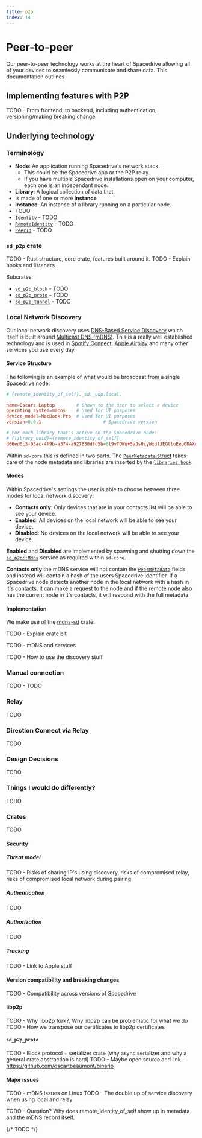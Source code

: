 ```yaml
---
title: ​p2p
index: 14
---
```


# Peer-to-peer

Our peer-to-peer technology works at the heart of Spacedrive allowing all of your devices to seamlessly communicate and share data. This documentation outlines

## Implementing features with P2P

TODO - From frontend, to backend, including authentication, versioning/making breaking change

## Underlying technology

### Terminology

 - **Node**: An application running Spacedrive's network stack.
 	- This could be the Spacedrive app or the P2P relay.
	- If you have multiple Spacedrive installations open on your computer, each one is an independant node.
 - **Library**: A logical collection of data that.
  - Is made of one or more **instance**
 - **Instance**: An instance of a library running on a particular node.
  - TODO
 - [`Identity`](#todo) - TODO
 - [`RemoteIdentity`](#todo) - TODO
 - [`PeerId`](#todo) - TODO

### `sd_p2p` crate

TODO - Rust structure, core crate, features built around it.
TODO - Explain hooks and listeners

Subcrates:
 - [`sd_p2p_block`](#todo) - TODO
 - [`sd_p2p_proto`](#todo) - TODO
 - [`sd_p2p_tunnel`](#todo) - TODO

### Local Network Discovery

Our local network discovery uses [DNS-Based Service Discovery](https://www.rfc-editor.org/rfc/rfc6763.html) which itself is built around [Multicast DNS (mDNS)](https://datatracker.ietf.org/doc/html/rfc6762). This is a really well established technology and is used in [Spotify Connect](https://support.spotify.com/au/article/spotify-connect/), [Apple Airplay](https://www.apple.com/au/airplay/) and many other services you use every day.

#### Service Structure

The following is an example of what would be broadcast from a single Spacedrive node:
```toml
# {remote_identity_of_self}._sd._udp.local.

name=Oscars Laptop        # Shown to the user to select a device
operating_system=macos    # Used for UI purposes
device_model=MacBook Pro  # Used for UI purposes
version=0.0.1 						# Spacedrive version

# For each library that's active on the Spacedrive node:
# {library_uuid}={remote_identity_of_self}
d66ed0c3-03ac-4f9b-a374-a927830dfd5b=0l9vTOWu+5aJs0cyWxdfJEGtloEepGRAXcEuDeTDRPk
```

Within `sd-core` this is defined in two parts. The [`PeerMetadata` struct](https://github.com/spacedriveapp/spacedrive/blob/44478207e72495b3777e294660d78939711b544f/core/src/p2p/metadata.rs#L9) takes care of the node metadata and libraries are inserted by the [`libraries_hook`](https://github.com/spacedriveapp/spacedrive/blob/44478207e72495b3777e294660d78939711b544f/core/src/p2p/libraries.rs#L13).

#### Modes

<Notice
	type="note"
	text="This section discusses 'Contacts Only' which is not yet fully implemented (refer to ENG-1197)."
/>

Within Spacedrive's settings the user is able to choose between three modes for local network discovery:
 - **Contacts only**: Only devices that are in your contacts list will be able to see your device.
 - **Enabled**: All devices on the local network will be able to see your device.
 - **Disabled**: No devices on the local network will be able to see your device.

**Enabled** and **Disabled** are implemented by spawning and shutting down the [`sd_p2p::Mdns`](https://github.com/spacedriveapp/spacedrive/blob/44478207e72495b3777e294660d78939711b544f/crates/p2p/src/mdns.rs#L17) service as required within `sd-core`.

**Contacts only** the mDNS service will not contain the [`PeerMetadata`](https://github.com/spacedriveapp/spacedrive/blob/44478207e72495b3777e294660d78939711b544f/core/src/p2p/metadata.rs#L9) fields and instead will contain a hash of the users Spacedrive identifier. If a Spacedrive node detects another node in the local network with a hash in it's contacts, it can make a request to the node and if the remote node also has the current node in it's contacts, it will respond with the full metadata.

#### Implementation

We make use of the [mdns-sd](https://docs.rs/mdns-sd) crate.

TODO - Explain crate bit

TODO - mDNS and services

TODO - How to use the discovery stuff

### Manual connection

TODO - TODO

### Relay

TODO

### Direction Connect via Relay

TODO


### Design Decisions

TODO

### Things I would do differently?

TODO

### Crates

TODO

#### Security

##### Threat model

TODO - Risks of sharing IP's using discovery, risks of compromised relay, risks of compromised local network during pairing

##### Authentication

TODO

##### Authorization

TODO

##### Tracking

TODO - Link to Apple stuff

#### Version compatibility and breaking changes

TODO - Compatibility across versions of Spacedrive

#### libp2p

TODO - Why libp2p fork?, Why libp2p can be problematic for what we do
TODO - How we transpose our certificates to libp2p certificates

#### `sd_p2p_proto`

TODO - Block protocol + serializer crate (why async serializer and why a general crate abstraction is hard)
TODO - Maybe open source and link - https://github.com/oscartbeaumont/binario

#### Major issues

TODO - mDNS issues on Linux
TODO - The double up of service discovery when using local and relay

TODO - Question? Why does remote_identity_of_self show up in metadata and the mDNS record itself.

{/* TODO */}
